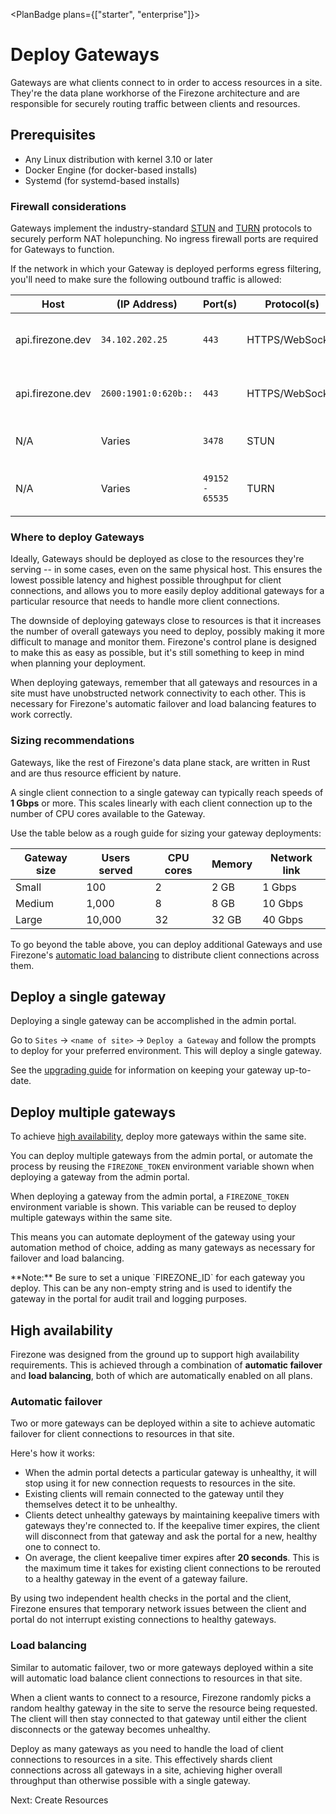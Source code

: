 
<PlanBadge plans={["starter", "enterprise"]}>

# Deploy Gateways

</PlanBadge>

Gateways are what clients connect to in order to access resources in a site.
They're the data plane workhorse of the Firezone architecture and are
responsible for securely routing traffic between clients and resources.

## Prerequisites

- Any Linux distribution with kernel 3.10 or later
- Docker Engine (for docker-based installs)
- Systemd (for systemd-based installs)

### Firewall considerations

Gateways implement the industry-standard
[STUN](https://datatracker.ietf.org/doc/html/rfc8489) and
[TURN](https://www.rfc-editor.org/rfc/rfc8155.html) protocols to securely
perform NAT holepunching. No ingress firewall ports are required for Gateways to
function.

If the network in which your Gateway is deployed performs egress filtering,
you'll need to make sure the following outbound traffic is allowed:

| Host             | (IP Address)         | Port(s)         | Protocol(s)     | Purpose                    |
| ---------------- | -------------------- | --------------- | --------------- | -------------------------- |
| api.firezone.dev | `34.102.202.25`      | `443`           | HTTPS/WebSocket | Control Plane API (IPv4)   |
| api.firezone.dev | `2600:1901:0:620b::` | `443`           | HTTPS/WebSocket | Control Plane API (IPv6)   |
| N/A              | Varies               | `3478`          | STUN            | STUN protocol signaling    |
| N/A              | Varies               | `49152 - 65535` | TURN            | TURN protocol channel data |

### Where to deploy Gateways

Ideally, Gateways should be deployed as close to the resources they're serving
-- in some cases, even on the same physical host. This ensures the lowest
possible latency and highest possible throughput for client connections, and
allows you to more easily deploy additional gateways for a particular resource
that needs to handle more client connections.

The downside of deploying gateways close to resources is that it increases the
number of overall gateways you need to deploy, possibly making it more difficult
to manage and monitor them. Firezone's control plane is designed to make this as
easy as possible, but it's still something to keep in mind when planning your
deployment.

<Alert color="warning">
  When deploying gateways, remember that all gateways and resources in a site
  must have unobstructed network connectivity to each other. This is necessary
  for Firezone's automatic failover and load balancing features to work
  correctly.
</Alert>

### Sizing recommendations

Gateways, like the rest of Firezone's data plane stack, are written in Rust and
are thus resource efficient by nature.

A single client connection to a single gateway can typically reach speeds of **1
Gbps** or more. This scales linearly with each client connection up to the
number of CPU cores available to the Gateway.

Use the table below as a rough guide for sizing your gateway deployments:

| Gateway size | Users served | CPU cores | Memory | Network link |
| ------------ | ------------ | --------- | ------ | ------------ |
| Small        | 100          | 2         | 2 GB   | 1 Gbps       |
| Medium       | 1,000        | 8         | 8 GB   | 10 Gbps      |
| Large        | 10,000       | 32        | 32 GB  | 40 Gbps      |

To go beyond the table above, you can deploy additional Gateways and use
Firezone's [automatic load balancing](#load-balancing) to distribute client
connections across them.

## Deploy a single gateway

Deploying a single gateway can be accomplished in the admin portal.

Go to `Sites` -> `<name of site>` -> `Deploy a Gateway` and follow the prompts
to deploy for your preferred environment. This will deploy a single gateway.

See the [upgrading guide](/kb/administer/upgrading) for information on keeping
your gateway up-to-date.

## Deploy multiple gateways

To achieve [high availability](#high-availability), deploy more gateways within
the same site.

You can deploy multiple gateways from the admin portal, or automate the process
by reusing the `FIREZONE_TOKEN` environment variable shown when deploying a
gateway from the admin portal.

When deploying a gateway from the admin portal, a `FIREZONE_TOKEN` environment
variable is shown. This variable can be reused to deploy multiple gateways
within the same site.

This means you can automate deployment of the gateway using your automation
method of choice, adding as many gateways as necessary for failover and load
balancing.

<Alert color="warning">
  **Note:** Be sure to set a unique `FIREZONE_ID` for each gateway you deploy.
  This can be any non-empty string and is used to identify the gateway in the
  portal for audit trail and logging purposes.
</Alert>

## High availability

Firezone was designed from the ground up to support high availability
requirements. This is achieved through a combination of **automatic failover**
and **load balancing**, both of which are automatically enabled on all plans.

### Automatic failover

Two or more gateways can be deployed within a site to achieve automatic failover
for client connections to resources in that site.

Here's how it works:

- When the admin portal detects a particular gateway is unhealthy, it will stop
  using it for new connection requests to resources in the site.
- Existing clients will remain connected to the gateway until they themselves
  detect it to be unhealthy.
- Clients detect unhealthy gateways by maintaining keepalive timers with
  gateways they're connected to. If the keepalive timer expires, the client will
  disconnect from that gateway and ask the portal for a new, healthy one to
  connect to.
- On average, the client keepalive timer expires after **20 seconds**. This is
  the maximum time it takes for existing client connections to be rerouted to a
  healthy gateway in the event of a gateway failure.

By using two independent health checks in the portal and the client, Firezone
ensures that temporary network issues between the client and portal do not
interrupt existing connections to healthy gateways.

### Load balancing

Similar to automatic failover, two or more gateways deployed within a site will
automatic load balance client connections to resources in that site.

When a client wants to connect to a resource, Firezone randomly picks a random
healthy gateway in the site to serve the resource being requested. The client
will then stay connected to that gateway until either the client disconnects or
the gateway becomes unhealthy.

Deploy as many gateways as you need to handle the load of client connections to
resources in a site. This effectively shards client connections across all
gateways in a site, achieving higher overall throughput than otherwise possible
with a single gateway.

<NextStep href="/kb/deploy/resources">Next: Create Resources</NextStep>

<SupportOptions />
